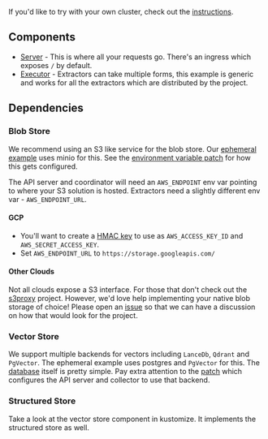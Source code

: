If you'd like to try with your own cluster, check out the
[instructions][operations/k8s].

[operations/k8s]:
  https://github.com/tensorlakeai/indexify/tree/main/operations/k8s

## Components

- [Server][api.yaml] - This is where all your requests go. There's an
  ingress which exposes `/` by default.
- [Executor][extractor.yaml] - Extractors can take multiple forms, this
  example is generic and works for all the extractors which are distributed by
  the project.

[api.yaml]:
  https://github.com/tensorlakeai/indexify/blob/main/operations/k8s/kustomize/base/api.yaml
[coordinator.yaml]:
  https://github.com/tensorlakeai/indexify/blob/main/operations/k8s/kustomize/base/coordinator.yaml
[extractor.yaml]:
  https://github.com/tensorlakeai/indexify/blob/main/operations/k8s/kustomize/components/extractor/extractor.yaml

## Dependencies

### Blob Store

We recommend using an S3 like service for the blob store. Our [ephemeral
example][kustomize/local] uses minio for this. See the [environment variable
patch][minio/api.yaml] for how this gets configured.

[kustomize/local]:
  https://github.com/tensorlakeai/indexify/blob/main/operations/k8s/kustomize/local/kustomization.yaml
[minio/api.yaml]:
  https://github.com/tensorlakeai/indexify/blob/main/operations/k8s/kustomize/components/minio/api.yaml

The API server and coordinator will need an `AWS_ENDPOINT` env var pointing to
where your S3 solution is hosted. Extractors need a slightly different env var -
`AWS_ENDPOINT_URL`.

#### GCP

- You'll want to create a [HMAC key][gcp-hmac] to use as `AWS_ACCESS_KEY_ID` and
  `AWS_SECRET_ACCESS_KEY`.
- Set `AWS_ENDPOINT_URL` to `https://storage.googleapis.com/`

[gcp-hmac]: https://cloud.google.com/storage/docs/authentication/hmackeys

#### Other Clouds

Not all clouds expose a S3 interface. For those that don't check out the
[s3proxy][s3proxy] project. However, we'd love help implementing your native
blob storage of choice! Please open an [issue][issue] so that we can have a
discussion on how that would look for the project.

[s3proxy]: https://github.com/gaul/s3proxy
[issue]: https://github.com/tensorlakeai/indexify/issues

### Vector Store

We support multiple backends for vectors including `LanceDb`, `Qdrant` and
`PgVector`. The ephemeral example uses postgres and `PgVector` for this. The
[database][vector-store.yaml] itself is pretty simple. Pay extra attention to
the [patch][postgres/config.yaml] which configures the API server and collector
to use that backend.

[vector-store.yaml]:
  https://github.com/tensorlakeai/indexify/blob/main/operations/k8s/kustomize/components/postgres/vector-store.yaml
[postgres/config.yaml]:
  https://github.com/tensorlakeai/indexify/blob/main/operations/k8s/kustomize/components/postgres/config.yaml

### Structured Store

Take a look at the vector store component in kustomize. It implements the
structured store as well.
